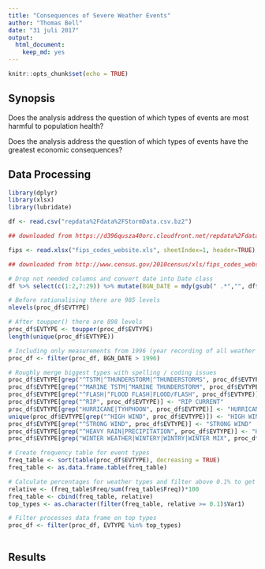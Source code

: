 ```yaml
---
title: "Consequences of Severe Weather Events"
author: "Thomas Bell"
date: "31 juli 2017"
output: 
  html_document: 
    keep_md: yes
---
```


```r
knitr::opts_chunk$set(echo = TRUE)
```

## Synopsis

Does the analysis address the question of which types of events are most harmful to population health?

Does the analysis address the question of which types of events have the greatest economic consequences?

## Data Processing

```r
library(dplyr)
library(xlsx)
library(lubridate)

df <- read.csv("repdata%2Fdata%2FStormData.csv.bz2")

## downloaded from https://d396qusza40orc.cloudfront.net/repdata%2Fdata%2FStormData.csv.bz2 on 31-7-2017 16:00 CET

fips <- read.xlsx("fips_codes_website.xls", sheetIndex=1, header=TRUE) 

## downloaded from http://www.census.gov/2010census/xls/fips_codes_website.xls on 2-8-2017 12:50 CET

```



```r
# Drop not needed columns and convert date into Date class
df %>% select(c(1:2,7:29)) %>% mutate(BGN_DATE = mdy(gsub(" .*","", df$BGN_DATE))) -> proc_df

# Before rationalising there are 985 levels
nlevels(proc_df$EVTYPE)

# After toupper() there are 898 levels
proc_df$EVTYPE <- toupper(proc_df$EVTYPE)
length(unique(proc_df$EVTYPE))

# Including only measurements from 1996 (year recording of all weather types started)
proc_df <- filter(proc_df, BGN_DATE > 1996)

# Roughly merge biggest types with spelling / coding issues
proc_df$EVTYPE[grep("^TSTM|^THUNDERSTORM|^THUNDERSTORMS", proc_df$EVTYPE)] <- "THUNDERSTORM WIND"
proc_df$EVTYPE[grep("^MARINE TSTM|^MARINE THUNDERSTORM", proc_df$EVTYPE)] <- "MARINE THUNDERSTORM WIND"
proc_df$EVTYPE[grep("^FLASH|^FLOOD FLASH|FLOOD/FLASH", proc_df$EVTYPE)] <- "FLASH FLOOD"
proc_df$EVTYPE[grep("^RIP", proc_df$EVTYPE)] <- "RIP CURRENT"
proc_df$EVTYPE[grep("HURRICANE|TYHPHOON", proc_df$EVTYPE)] <- "HURRICANE (TYPHOON)"
unique(proc_df$EVTYPE[grep("^HIGH WIND", proc_df$EVTYPE)]) <- "HIGH WIND"
proc_df$EVTYPE[grep("^STRONG WIND", proc_df$EVTYPE)] <- "STRONG WIND"
proc_df$EVTYPE[grep("^HEAVY RAIN|PRECIPITATION", proc_df$EVTYPE)] <- "HEAVY RAIN"
proc_df$EVTYPE[grep("WINTER WEATHER|WINTERY|WINTRY|WINTER MIX", proc_df$EVTYPE)] <- "WINTER WEATHER"

# Create frequency table for event types
freq_table <- sort(table(proc_df$EVTYPE), decreasing = TRUE)
freq_table <- as.data.frame.table(freq_table)

# Calculate percentages for weather types and filter above 0.1% to get weather types that cover 99.9% of measurements after 1996
relative <- (freq_table$Freq/sum(freq_table$Freq))*100
freq_table <- cbind(freq_table, relative)
top_types <- as.character(filter(freq_table, relative >= 0.1)$Var1)

# Filter processes data frame on top types
proc_df <- filter(proc_df, EVTYPE %in% top_types)



```



## Results

